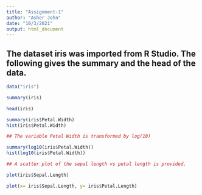 ```yaml
---
title: "Assignment-1"
author: "Asher John"
date: "10/3/2021"
output: html_document
---
```

## The dataset iris was imported from R Studio. The following gives the summary and the head of the data. 



```r
data("iris")

summary(iris)

head(iris)

summary(iris$Petal.Width)
hist(iris$Petal.Width)

## The variable Petal Width is transformed by log(10)

summary(log10(iris$Petal.Width))
hist(log10(iris$Petal.Width))

## A scatter plot of the sepal length vs petal length is provided. 

plot(iris$Sepal.Length)

plot(x= iris$Sepal.Length, y= iris$Petal.Length)



```



